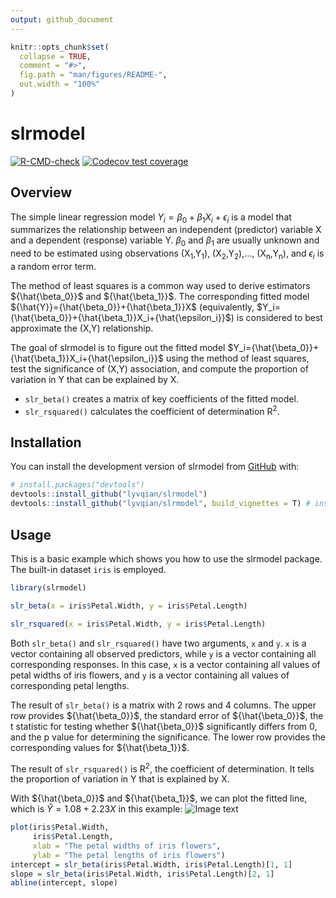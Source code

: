 ```yaml
---
output: github_document
---
```


<!-- README.md is generated from README.Rmd. Please edit that file -->

```r
knitr::opts_chunk$set(
  collapse = TRUE,
  comment = "#>",
  fig.path = "man/figures/README-",
  out.width = "100%"
)
```

# slrmodel

<!-- badges: start -->
[![R-CMD-check](https://github.com/lyvqian/slrmodel/actions/workflows/R-CMD-check.yaml/badge.svg)](https://github.com/lyvqian/slrmodel/actions/workflows/R-CMD-check.yaml)
[![Codecov test coverage](https://codecov.io/gh/lyvqian/slrmodel/branch/main/graph/badge.svg)](https://app.codecov.io/gh/lyvqian/slrmodel?branch=main)
<!-- badges: end -->

## Overview

The simple linear regression model $Y_i={\beta_0}+{\beta_1}X_i+{\epsilon_i}$ is a model that summarizes the relationship between an independent (predictor) variable X and a dependent (response) variable Y. ${\beta_0}$ and ${\beta_1}$ are usually unknown and need to be estimated using observations (X~1~,Y~1~), (X~2~,Y~2~),..., (X~n~,Y~n~), and ${\epsilon_i}$ is a random error term. 

The method of least squares is a common way used to derive estimators ${\hat{\beta_0}}$ and ${\hat{\beta_1}}$. The corresponding fitted model ${\hat{Y}}={\hat{\beta_0}}+{\hat{\beta_1}}X$ (equivalently, $Y_i={\hat{\beta_0}}+{\hat{\beta_1}}X_i+{\hat{\epsilon_i}}$) is considered to best approximate the (X,Y) relationship. 

The goal of slrmodel is to figure out the fitted model $Y_i={\hat{\beta_0}}+{\hat{\beta_1}}X_i+{\hat{\epsilon_i}}$ using the method of least squares, test the significance of (X,Y) association, and compute the proportion of variation in Y that can be explained by X. 

* `slr_beta()` creates a matrix of key coefficients of the fitted model. 
* `slr_rsquared()` calculates the coefficient of determination R^2^.

## Installation

You can install the development version of slrmodel from [GitHub](https://github.com/) with:

``` r
# install.packages("devtools")
devtools::install_github("lyvqian/slrmodel")
devtools::install_github("lyvqian/slrmodel", build_vignettes = T) # install with vignettes
```

## Usage

This is a basic example which shows you how to use the slrmodel package. The built-in dataset `iris` is employed.

```r
library(slrmodel)

slr_beta(x = iris$Petal.Width, y = iris$Petal.Length)

slr_rsquared(x = iris$Petal.Width, y = iris$Petal.Length)
```
Both `slr_beta()` and `slr_rsquared()` have two arguments, `x` and `y`. `x` is a vector containing all observed predictors, while `y` is a vector containing all corresponding responses. In this case, `x` is a vector containing all values of petal widths of iris flowers, and `y` is a vector containing all values of corresponding petal lengths.

The result of `slr_beta()` is a matrix with 2 rows and 4 columns. The upper row provides ${\hat{\beta_0}}$, the standard error of ${\hat{\beta_0}}$, the t statistic for testing whether ${\hat{\beta_0}}$ significantly differs from 0, and the p value for determining the significance. The lower row provides the corresponding values for ${\hat{\beta_1}}$.

The result of `slr_rsquared()` is R^2^, the coefficient of determination. It tells the proportion of variation in Y that is explained by X.

With ${\hat{\beta_0}}$ and ${\hat{\beta_1}}$, we can plot the fitted line, which is ${\hat{Y}}=1.08+2.23X$ in this example: 
![Image text](https://github.com/lyvqian/slrmodel/raw/966ab6c6d02df3051a7209f65406d8c561e646f4/man/figures/README-unnamed-chunk-3-1.png)
```r
plot(iris$Petal.Width,
     iris$Petal.Length,
     xlab = "The petal widths of iris flowers",
     ylab = "The petal lengths of iris flowers")
intercept = slr_beta(iris$Petal.Width, iris$Petal.Length)[1, 1]
slope = slr_beta(iris$Petal.Width, iris$Petal.Length)[2, 1]
abline(intercept, slope)
```
